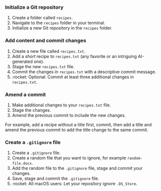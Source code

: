 ### Initialize a Git repository

1. Create a folder called `recipes`.
1. Navigate to the `recipes` folder in your terminal.
1. Initialize a new Git repository in the `recipes` folder.

### Add content and commit changes

1. Create a new file called `recipes.txt`.
1. Add a *short* recipe to `recipes.txt` (any favorite or an intriguing AI-generated one).
1. Stage the new `recipes.txt` file.
1. Commit the changes in `recipes.txt` with a descriptive commit message.
1. :rocket: Optional: Commit at least three additional changes in `recipes.txt`.

### Amend a commit

1. Make additional changes to your `recipes.txt` file.
1. Stage the changes.
1. Amend the previous commit to include the new changes.

For example, add a recipe without a title first, commit, then add a title and amend the previous commit to add the title change to the same commit.

### Create a `.gitignore` file

1. Create a `.gitignore` file.
1. Create a random file that you want to ignore, for example `random-file.docx`.
1. Add the random file to the `.gitignore` file, stage and commit your changes.
1. Save, stage and commit the `.gitignore` file.
1. :rocket: All macOS users: Let your repository ignore `.DS_Store`.
